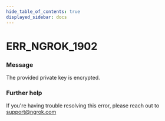 ```yaml
---
hide_table_of_contents: true
displayed_sidebar: docs
---
```



# ERR_NGROK_1902

### Message

The provided private key is encrypted.

<ErrorDetails error="err_ngrok_1902" />

### Further help

If you're having trouble resolving this error, please reach out to [support@ngrok.com](mailto:support@ngrok.com?subject=Help%20with%20ERR_NGROK_1902)

